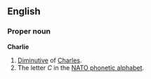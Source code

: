 ==English==
===Proper noun===
'''Charlie'''
#[[Diminutive]] of [[Charles]].
#The letter ''C'' in the [[NATO phonetic alphabet]].